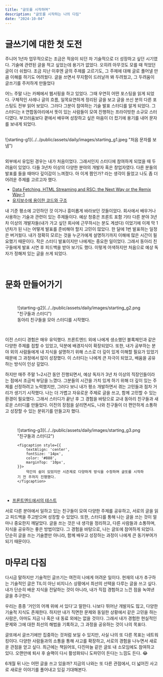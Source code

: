 ```yaml
---
title: "글또를 시작하며"
description: "글또를 시작하는 나의 다짐"
date: "2024-10-04"
---
```


# 글쓰기에 대한 첫 도전

주니어 1년차 업무적으로는 조금은 적응이 되던 차 기술적으로 더 성장하고 싶던 시기였다. 기술에 관련된 글을 적고 싶었는데 용기가 없었다. 오히려 아무것도 모를 때 적었던 글이 더 쉬웠다. 조금 지난 이후엔 글의 주제를 고르기도, 그 주제에 대해 글로 풀어낼 만큼 이해를 하기도 어려웠다.
글을 쓰면서 무지함이 드러날까 봐 두려웠고, 그 두려움이 글쓰기를 주저하게 만들었다

어느 주말 나는 카페에서 웹서핑을 하고 있었다. 그때 우연히 어떤 포스팅을 읽게 되었다. 구체적인 사례나 글의 흐름, 일목요연하게 정리된 글을 보고 글을 쓰신 분의 다른 포스팅도 전부 읽어 보았다. 그러다 그분이 참여하는 기술 발표 스터디를 알게 되었다. 그 스터디는 it 연합동아리에서 뜻이 있는 사람들이 모여 진행하는 프라이빗한 소규모 스터디였다. 부끄러움보다 곁에서 배우며 성장하고 싶은 마음이 더 컸기에 용기를 내어 문자를 보내게 되었다.

<br/>

<div style={{
    display: 'flex',
    justifyContent: 'center',
    marginTop: '20px',
}}>
    <div style={{
        width: '300px',
    }}>
        ![starting-g1](../../public/assets/daily/images/starting_g1.jpeg "처음 문자를 보냄")
    </div>
</div>

<br/>

외부에서 유입된 경우는 내가 처음이었다. 그래서인지 스터디에 참여하게 되었을 때 두려움이 있었다. 다들 3년차 이상의 다양한 분야의 개발자 혹은 창업자였다. 다른 분들의 발표를 들을 때마다 깊이감이 느껴졌다. 아 이게 짬인가? 라는 생각이 들었고 나도 좀 더 어려운 주제를 고르고자 했다.


- [Data Fetching, HTML Streaming and RSC: the Next Way or the Remix Way-1](https://www.notion.so/Data-Fetching-HTML-Streaming-and-RSC-the-Next-Way-or-the-Remix-Way-1-88e067c06e2941dab33ffa48d77ad1d1/)
- [유지보수에 용이한 코드와 구조](https://www.notion.so/0eee72db33914ea0b49ece0d3ed8454d)

내 기준 평소에 고민하던 것 이거나 흥미롭게 바라보던 것들이었다. 회사에서 배우거나 사용하는 기술과 관련이 있는 주제들이다. 예상 청중은 프론트 포함 기타 다른 분야 3년차 이상의 개발자들(내가 가고 싶던 회사에 근무하시는 분도 계셨다) 이었기에 이제 막 1년차가 된 나는 어떻게 발표를 준비해야 할지 고민이 많았다. 한 달에 1번 발표하는 일정은 버거웠다. 내가 정확히 모르는 것을 누군가에게 설명하기까지 이해에 많은 시간이 필요했기 때문이다. 작은 스터디 발표이지만 나에게는 중요한 일이었다. 그래서 동아리 친구들에게 발표 시연 후 피드백을 받아 보기도 했다.
이렇게 어색하지만 처음으로 예상 독자가 정해져 있는 글을 쓰게 되었다.

<br/>

# 문화 만들어가기
<br/>

<figure style={{
    display: 'flex',
    flexDirection: 'column',
    justifyContent: 'center',
    alignItems: 'center',
    marginTop: '20px',
}}>
    <div style={{
        maxWidth:"100%",
        height: 'auto',
        width: '700px',
    }}>
        ![starting-g2](../../public/assets/daily/images/starting_g2.png "친구들과 스터디")
    </div>
    <figcaption style={{
        textAlign: 'center',
        fontSize: '14px',
        color: '#888',
        marginTop: '10px',
    }}>
        동아리 친구들을 모아 스터디를 시작했다.
    </figcaption>
</figure>
<br/>

이전 스터디 경험은 매우 유익했다. 프론트엔드 외에 나에게 생소했던 블록체인과 같은 다양한 주제를 접할 수 있었고, 덕분에 배경지식이 확장되었다. 또한, 내가 공부하는 분야 외의 사람들에게 내 지식을 설명하기 위해 스스로 더 깊이 있게 이해할 필요가 있었기 때문에 그 과정에서 많이 성장했다. 이 스터디는 나에게 큰 자극이 되었고, 배움을 공유하는 방식이 인상 깊었다.

하지만 매주 주말 1~2시간 동안 진행되면서, 예상 독자가 3년 차 이상의 직장인들이라는 점에서 조금씩 부담을 느꼈다. 그분들의 시간을 가치 있게 하기 위해 더 깊이 있는 주제를 선정하려고 노력했지만, 그러다 보니 내가 평소 개발하면서 겪는 고민들과 점차 거리가 생기기 시작했다. 나는 더 가볍고 자유로운 주제로 글을 쓰고, 함께 고민할 수 있는 환경이 필요했다. 그래서 스터디가 끝난 후 그 경험을 바탕으로 교내 동아리 친구들과 새로운 스터디를 만들었다. 이전의 장점을 살리면서도, 나와 친구들이 더 편안하게 소통하고 성장할 수 있는 분위기를 만들고자 했다.

<br/>

<figure style={{
    display: 'flex',
    flexDirection: 'column',
    justifyContent: 'center',
    alignItems: 'center',
    marginTop: '20px',
}}>
    <div style={{
        maxWidth:"100%",
        height: 'auto',
        width: '600px',
    }}>
        ![starting-g3](../../public/assets/daily/images/starting_g3.png "친구들과 스터디2")
    </div>

    <figcaption style={{
        textAlign: 'center',
        fontSize: '14px',
        color: '#888',
        marginTop: '10px',
    }}>
        약간의 쉼이 있었지만 시즌제로 다양하게 방식을 수정하며 글또를 시작하기 전 주까지 진행했다.
    </figcaption>
</figure>
<br/>

- [프론트엔드에서의 테스트](https://github.com/CodingCatCrew/DevWriting/blob/main/%EB%AF%BC%EA%B7%9C/%ED%94%84%EB%A1%A0%ED%8A%B8%EC%97%94%EB%93%9C%EC%97%90%EC%84%9C%20%ED%85%8C%EC%8A%A4%ED%8A%B8.md)

서로 다른 분야에서 일하고 있는 친구들이 모여 다양한 주제를 공유하고, 서로의 글을 읽고 피드백을 주고받으며 성장할 수 있었다. 또한, 스터디를 통해 나는 글을 쓰는 것이 얼마나 중요한지 깨달았다. 글을 쓰는 것은 내 생각을 정리하고, 다른 사람들과 소통하며, 지식을 공유하는 좋은 방법이었다. 그 경험을 바탕으로, 나는 글또에 참여하게 되었다. 단순히 글을 쓰는 기술뿐만 아니라, 함께 배우고 성장하는 과정이 나에게 큰 동기부여가 되기 때문이다.
<br/>
# 마무리 다짐

다시금 말하지만 기술적인 글쓰기는 여전히 나에게 어려운 일이다. 현재의 내가 추구하는 기술적인 글은 TIL이 아닌 비지니스 상황에서 최선의 선택을 다루는 글을 쓰고 싶다. 내가 단순히 배운 지식을 전달하는 것이 아니라, 내가 직접 경험하고 느낀 점을 녹여낸 글을 추구한다.

우리는 종종 ‘거인의 어깨 위에 서 있다’고 말한다. 나보다 뛰어난 개발자도 많고, 다양한 기술적 지식도 존재한다. 하지만 내가 직면한 문제와 동일한 상황에서 같은 고민을 하는 사람은, 아마도 지금 나 혹은 내 동료 외에는 없을 것이다. 그래서 내가 경험한 현실적인 문제와 그에 대한 최선의 해법을 기록하고, 그 과정을 공유하는 것이 나의 목표다.

글또에서 글쓰기에만 집중하는 것처럼 보일 수 있지만, 사실 나의 또 다른 목표는 네트워킹이다. 다양한 사람들과의 소통을 통해 사고를 확장하고, 서로의 경험을 나누면서 새로운 관점을 얻고 싶다. 최근에는 책읽어또, 다진마늘 같은 글또 내 소모임에도 참여하고 있다. 오랜만에 퇴사 후 슬랙이 다시 활성화되니 도파민이 돈다는 느낌도 든다. 😂

6개월 뒤 나는 어떤 글을 쓰고 있을까? 지금의 나와는 또 다른 관점에서, 더 넓어진 사고로 새로운 이야기를 풀어내고 있길 기대해본다.

